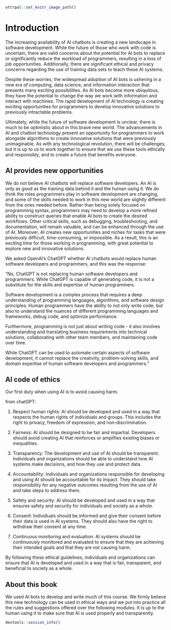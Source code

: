 
```r
ottrpal::set_knitr_image_path()
```

# Introduction

The increasing availability of AI chatbots is creating a new landscape in software development. While the future of those who work with code is uncertain, there are valid concerns about the potential for AI bots to replace or significantly reduce the workload of programmers, resulting in a loss of job opportunities. Additionally, there are significant ethical and privacy concerns regarding the use of training data sets to teach these AI systems.

Despite these worries, the widespread adoption of AI bots is ushering in a new era of computing, data science, and information interaction that presents many exciting possibilities. As AI bots become more ubiquitous, they have the potential to change the way we work with information and interact with machines. The rapid development of AI technology is creating exciting opportunities for programmers to develop innovative solutions to previously intractable problems.

Ultimately, while the future of software development is unclear, there is much to be optimistic about in this brave new world. The advancements in AI and chatbot technology present an opportunity for programmers to work alongside algorithms to create innovative solutions that were previously unimaginable. As with any technological revolution, there will be challenges, but it is up to us to work together to ensure that we use these tools ethically and responsibly, and to create a future that benefits everyone.

## AI provides new opportunities

We do not believe AI chatbots will replace software developers. An AI is only as good as the training data behind it and the human using it. We _do_ think the roles programmers play in software development are changing, and some of the skills needed to work in this new world are slightly different from the ones  needed before. Rather than being solely focused on programming syntax, programmers may need to develop a more refined ability to construct queries that enable AI bots to create the desired workflows. Other critical skills, such as debugging, troubleshooting, and documentation, will remain valuable, and can be enhanced through the use of AI. Moreover, AI creates new opportunities and niches for tasks that were previously difficult, time-consuming, or impossible. As a result, this is an exciting time for those working in programming, with great potential to explore new and innovative solutions. 

::: {.reflection}

We asked OpenAI's ChatGPT whether AI chatbots would replace human software developers and programmers, and this was the response:

"No, ChatGPT is not replacing human software developers and programmers. While ChatGPT is capable of generating code, it is not a substitute for the skills and expertise of human programmers.

Software development is a complex process that requires a deep understanding of programming languages, algorithms, and software design principles. Human programmers have the ability to not only write code, but also to understand the nuances of different programming languages and frameworks, debug code, and optimize performance.

Furthermore, programming is not just about writing code - it also involves understanding and translating business requirements into technical solutions, collaborating with other team members, and maintaining code over time.

While ChatGPT can be used to automate certain aspects of software development, it cannot replace the creativity, problem-solving skills, and domain expertise of human software developers and programmers."
:::

## AI code of ethics

Our first duty when using AI is to avoid causing harm. 

from chatGPT:

1. Respect human rights: AI should be developed and used in a way that respects the human rights of individuals and groups. This includes the right to privacy, freedom of expression, and non-discrimination.

1. Fairness: AI should be designed to be fair and impartial. Developers should avoid creating AI that reinforces or amplifies existing biases or inequalities.

1. Transparency: The development and use of AI should be transparent. Individuals and organizations should be able to understand how AI systems make decisions, and how they use and protect data.

1. Accountability: Individuals and organizations responsible for developing and using AI should be accountable for its impact. They should take responsibility for any negative outcomes resulting from the use of AI and take steps to address them.

1. Safety and security: AI should be developed and used in a way that ensures safety and security for individuals and society as a whole.

1. Consent: Individuals should be informed and give their consent before their data is used in AI systems. They should also have the right to withdraw their consent at any time.

1. Continuous monitoring and evaluation: AI systems should be continuously monitored and evaluated to ensure that they are achieving their intended goals and that they are not causing harm.

By following these ethical guidelines, individuals and organizations can ensure that AI is developed and used in a way that is fair, transparent, and beneficial to society as a whole.

## About this book

We used AI bots to develop and write much of this course. We firmly believe this new technology can be used in ethical ways and we put into practice all the rules and suggestions offered over the following modules. It is up to the human using it to make sure that AI is used properly and transparently.



```r
devtools::session_info()
```
